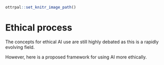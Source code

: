 


```r
ottrpal::set_knitr_image_path()
```

# Ethical process

The concepts for ethical AI use are still highly debated as this is a rapidly evolving field. 

However, here is a proposed framework for using AI more ethically.

